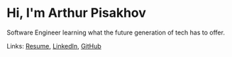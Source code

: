 # Hi, I'm Arthur Pisakhov

Software Engineer learning what the future generation of tech has to offer. 

Links: 
[Resume](https://www.docdroid.net/zxTCFKV/who-is-arthur-pisakhov.pdf),
[LinkedIn](https://www.linkedin.com/in/arthur-pisakhov/),
[GitHub](https://github.com/rushman7)